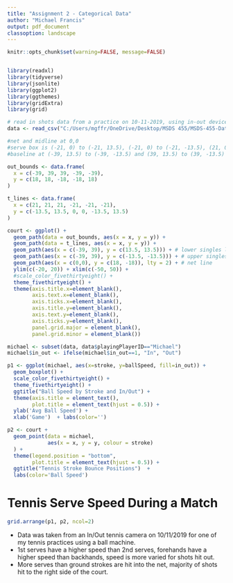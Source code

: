 ```yaml
---
title: "Assignment 2 - Categorical Data"
author: "Michael Francis"
output: pdf_document
classoption: landscape
---
```



```r
knitr::opts_chunk$set(warning=FALSE, message=FALSE)


library(readxl)
library(tidyverse)
library(jsonlite)
library(ggplot2)
library(ggthemes)
library(gridExtra)
library(grid)

# read in shots data from a practice on 10-11-2019, using in-out device and apple watch
data <- read_csv("C:/Users/mgffr/OneDrive/Desktop/MSDS 455/MSDS-455-Data-Visualization/Assignment 2/shots.csv")

#net and midline at 0,0
#serve box is (-21, 0) to (-21, 13.5), (-21, 0) to (-21, -13.5), (21, 0) to (21, 13.5), (21, 0) to (21, -13.5),
#baseline at (-39, 13.5) to (-39, -13.5) and (39, 13.5) to (39, -13.5)

out_bounds <- data.frame(
  x = c(-39, 39, 39, -39, -39),
  y = c(18, 18, -18, -18, 18)
)

t_lines <- data.frame(
  x = c(21, 21, 21, -21, -21, -21),
  y = c(-13.5, 13.5, 0, 0, -13.5, 13.5)
)

court <- ggplot() +
  geom_path(data = out_bounds, aes(x = x, y = y)) +
  geom_path(data = t_lines, aes(x = x, y = y)) +
  geom_path(aes(x = c(-39, 39), y = c(13.5, 13.5))) + # lower singles lines
  geom_path(aes(x = c(-39, 39), y = c(-13.5, -13.5))) + # upper singles lines
  geom_path(aes(x = c(0,0), y = c(18, -18)), lty = 2) + # net line
  ylim(c(-20, 20)) + xlim(c(-50, 50)) +
  #scale_color_fivethirtyeight() +
  theme_fivethirtyeight() +
  theme(axis.title.x=element_blank(),
        axis.text.x=element_blank(),
        axis.ticks.x=element_blank(),
        axis.title.y=element_blank(),
        axis.text.y=element_blank(),
        axis.ticks.y=element_blank(),
        panel.grid.major = element_blank(),
        panel.grid.minor = element_blank())

michael <- subset(data, data$playingPlayerID=="Michael")
michael$in_out <- ifelse(michael$in_out==1, "In", "Out")

p1 <- ggplot(michael, aes(x=stroke, y=ballSpeed, fill=in_out)) +
  geom_boxplot() +
  scale_color_fivethirtyeight() +
  theme_fivethirtyeight() +
  ggtitle("Ball Speed by Stroke and In/Out") +
  theme(axis.title = element_text(), 
        plot.title = element_text(hjust = 0.5)) + 
  ylab('Avg Ball Speed') +
  xlab('Game')  + labs(color='') 

p2 <- court +
  geom_point(data = michael,
             aes(x = x, y = y, colour = stroke)
  ) +
  theme(legend.position = "bottom", 
        plot.title = element_text(hjust = 0.5)) +
  ggtitle("Tennis Stroke Bounce Positions")  + 
  labs(color='Ball Speed')

```

# Tennis Serve Speed During a Match

```r
grid.arrange(p1, p2, ncol=2)
```

\begin{flushright}
Source: Francis, M (2020, July 17). [Tennis Singles Match] Retrieved from https://github.com/MichaelFrancis23/MSDS-455-Data-Visualization/blob/master/Assignment\%201/20191012-123330.json
\end{flushright}

- Data was taken from an In/Out tennis camera on 10/11/2019 for one of my tennis practices using a ball machine.
- 1st serves have a higher speed than 2nd serves, forehands have a higher speed than backhands, speed is more varied for shots hit out.
- More serves than ground strokes are hit into the net, majority of shots hit to the right side of the court.
